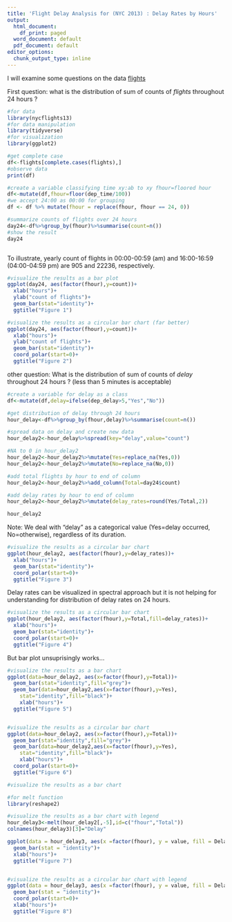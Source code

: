 ---
title: 'Flight Delay Analysis for (NYC 2013) : Delay Rates by Hours'
output:
  html_document:
    df_print: paged
  word_document: default
  pdf_document: default
editor_options:
  chunk_output_type: inline
---

I will examine some questions on the data [flights](https://cran.r-project.org/web/packages/nycflights13/nycflights13.pdf)

First question:
what is the distribution of sum of counts of *flights* throughout 24 hours ?


```{r}
#for data
library(nycflights13)
#for data manipulation
library(tidyverse)
#for visualization
library(ggplot2)

#get complete case 
df<-flights[complete.cases(flights),]
#observe data
print(df)

#create a variable classifying time xy:ab to xy fhour=floored hour
df<-mutate(df,fhour=floor(dep_time/100))
#we accept 24:00 as 00:00 for grouping
df <- df %>% mutate(fhour = replace(fhour, fhour == 24, 0))

#summarize counts of flights over 24 hours
day24<-df%>%group_by(fhour)%>%summarise(count=n())
#show the result
day24



```

To illustrate, yearly count of flights in 00:00-00:59 (am) and 16:00-16:59 (04:00-04:59 pm) are 905 and 22236, respectively. 


```{r}
#visualize the results as a bar plot
ggplot(day24, aes(factor(fhour),y=count))+
  xlab("hours")+
  ylab("count of flights")+
  geom_bar(stat="identity")+
  ggtitle("Figure 1")

#visualize the results as a circular bar chart (far better)
ggplot(day24, aes(factor(fhour),y=count))+
  xlab("hours")+
  ylab("count of flights")+
  geom_bar(stat="identity")+
  coord_polar(start=0)+
  ggtitle("Figure 2")

```



other question:
What is the distribution of sum of counts of *delay* throughout 24 hours ?
(less than 5 minutes is acceptable)



```{r}
#create a variable for delay as a class  
df<-mutate(df,delay=ifelse(dep_delay>5,"Yes","No"))

#get distribution of delay through 24 hours
hour_delay<-df%>%group_by(fhour,delay)%>%summarise(count=n())

#spread data on delay and create new data 
hour_delay2<-hour_delay%>%spread(key="delay",value="count")

#NA to 0 in hour_delay2
hour_delay2<-hour_delay2%>%mutate(Yes=replace_na(Yes,0))
hour_delay2<-hour_delay2%>%mutate(No=replace_na(No,0))

#add total flights by hour to end of column
hour_delay2<-hour_delay2%>%add_column(Total=day24$count)

#add delay rates by hour to end of column
hour_delay2<-hour_delay2%>%mutate(delay_rates=round(Yes/Total,2))

hour_delay2
```


Note: We deal with "delay" as a categorical value (Yes=delay occurred, No=otherwise), regardless of its duration.


```{r}
#visualize the results as a circular bar chart
ggplot(hour_delay2, aes(factor(fhour),y=delay_rates))+
  xlab("hours")+
  geom_bar(stat="identity")+
  coord_polar(start=0)+
  ggtitle("Figure 3")

```

Delay rates can be visualized in spectral approach but it is not helping for understanding for distribution  of delay rates on 24 hours.


```{r}
#visualize the results as a circular bar chart
ggplot(hour_delay2, aes(factor(fhour),y=Total,fill=delay_rates))+
  xlab("hours")+
  geom_bar(stat="identity")+
  coord_polar(start=0)+
  ggtitle("Figure 4")
```

But bar plot unsuprisingly works...


```{r}





#visualize the results as a bar chart
ggplot(data=hour_delay2, aes(x=factor(fhour),y=Total))+
  geom_bar(stat="identity",fill="grey")+
  geom_bar(data=hour_delay2,aes(x=factor(fhour),y=Yes),
    stat="identity",fill="black")+
    xlab("hours")+
  ggtitle("Figure 5")


#visualize the results as a circular bar chart
ggplot(data=hour_delay2, aes(x=factor(fhour),y=Total))+
  geom_bar(stat="identity",fill="grey")+
  geom_bar(data=hour_delay2,aes(x=factor(fhour),y=Yes),
    stat="identity",fill="black")+
    xlab("hours")+
  coord_polar(start=0)+
  ggtitle("Figure 6")

#visualize the results as a bar chart

#for melt function
library(reshape2)

#visualize the results as a bar chart with legend
hour_delay3<-melt(hour_delay2[,-5],id=c("fhour","Total"))
colnames(hour_delay3)[3]="Delay"

ggplot(data = hour_delay3, aes(x =factor(fhour), y = value, fill = Delay)) + 
  geom_bar(stat = "identity")+
  xlab("hours")+
  ggtitle("Figure 7")


#visualize the results as a circular bar chart with legend
ggplot(data = hour_delay3, aes(x =factor(fhour), y = value, fill = Delay)) + 
  geom_bar(stat = "identity")+
  coord_polar(start=0)+
  xlab("hours")+
  ggtitle("Figure 8")

```





